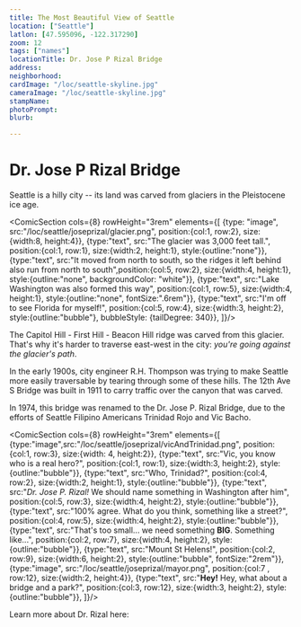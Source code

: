 ```yaml
---
title: The Most Beautiful View of Seattle
location: ["Seattle"]
latlon: [47.595096, -122.317290]
zoom: 12
tags: ["names"]
locationTitle: Dr. Jose P Rizal Bridge
address:
neighborhood:
cardImage: "/loc/seattle-skyline.jpg"
cameraImage: "/loc/seattle-skyline.jpg"
stampName:
photoPrompt:
blurb:

---
```

# Dr. Jose P Rizal Bridge

Seattle is a hilly city -- its land was carved from glaciers in the
Pleistocene ice age.

<ComicSection cols={8} rowHeight="3rem" elements={[
  {type: "image", src:"/loc/seattle/joseprizal/glacier.png", position:{col:1, row:2}, size:{width:8, height:4}},
  {type:"text", src:"The glacier was 3,000 feet tall.", position:{col:1, row:1}, size:{width:2, height:1}, style:{outline:"none"}},
  {type:"text", src:"It moved from north to south, so the ridges it left behind also run from north to south",position:{col:5, row:2}, size:{width:4, height:1}, style:{outline:"none", backgroundColor: "white"}},
  {type:"text", src:"Lake Washington was also formed this way", position:{col:1, row:5}, size:{width:4, height:1}, style:{outline:"none", fontSize:".6rem"}},
  {type:"text", src:"I'm off to see Florida for myself!", position:{col:5, row:4}, size:{width:3, height:2}, style:{outline:"bubble"}, bubbleStyle: {tailDegree: 340}},
]}/>
  
The Capitol Hill - First Hill - Beacon Hill ridge was carved from this
glacier. That's why it's harder to traverse east-west in the city: *you're
going against the glacier's path*.

In the early 1900s, city engineer R.H. Thompson was trying to make Seattle
more easily traversable by tearing through some of these hills. The 12th Ave
S Bridge was built in 1911 to carry traffic over the canyon that was carved.

In 1974, this bridge was renamed to the Dr. Jose P. Rizal Bridge, due to the
efforts of Seattle Filipino Americans Trinidad Rojo and Vic Bacho.

<ComicSection cols={8} rowHeight="3rem" elements={[
  {type:"image",src:"/loc/seattle/joseprizal/vicAndTrinidad.png", position:{col:1, row:3}, size:{width: 4, height:2}},
  {type:"text", src:"Vic, you know who is a real hero?", position:{col:1, row:1}, size:{width:3, height:2}, style:{outline:"bubble"}},
  {type:"text", src:"Who, Trinidad?", position:{col:4, row:2}, size:{width:2, height:1}, style:{outline:"bubble"}},
  {type:"text", src:"*Dr. Jose P. Rizal!* We should name something in Washington after him", position:{col:5, row:3}, size:{width:4, height:2}, style:{outline:"bubble"}},
  {type:"text", src:"100% agree. What do you think, something like a street?", position:{col:4, row:5}, size:{width:4, height:2}, style:{outline:"bubble"}},
  {type:"text", src:"That's too small... we need something **BIG**. Something like...", position:{col:2, row:7}, size:{width:4, height:2}, style:{outline:"bubble"}},
  {type:"text", src:"Mount St Helens!", position:{col:2, row:9}, size:{width:6, height:2}, style:{outline:"bubble", fontSize:"2rem"}},
  {type:"image", src:"/loc/seattle/joseprizal/mayor.png", position:{col:7 , row:12}, size:{width:2, height:4}},
  {type:"text", src:"**Hey!** Hey, what about a bridge and a park?", position:{col:3, row:12}, size:{width:3, height:2}, style:{outline:"bubble"}},
]}/>

<LOCItem linkOut="https://www.loc.gov/resource/sn88085780/1961-06-16/ed-1/?sp=1" image="/loc/joseprizal.jpg" caption="Page from the Filipino Forum, a newspaper for Seattle's Filipino community"  />

Learn more about Dr. Rizal here:

<BigLink link="https://blogs.loc.gov/law/2024/02/remembering-jose-rizal-filipino-revolutionary/" thumbnail="/loc/joseprizal.jpg" title="Remembering Jose Rizal Filipino Revolutionary"/>
